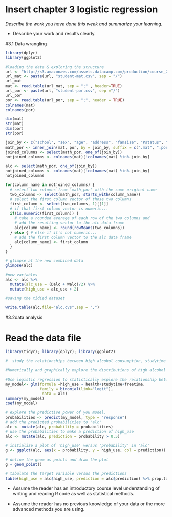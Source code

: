 # Insert chapter 3 logistic regression

*Describe the work you have done this week and summarize your learning.*

- Describe your work and results clearly. 

#3.1 Data wrangling 
```{r}
library(dplyr)
library(ggplot2)

#loading the data & exploring the structure
url <- "http://s3.amazonaws.com/assets.datacamp.com/production/course_2218/datasets"
url_mat <- paste(url, "student-mat.csv", sep = "/")
url_mat
mat <- read.table(url_mat, sep = ";" , header=TRUE)
url_por <- paste(url, "student-por.csv", sep ="/")
url_por
por <- read.table(url_por, sep = ";", header = TRUE)
colnames(mat)
colnames(por)

dim(mat)
str(mat)
dim(por)
str(por)

join_by <- c("school", "sex", "age", "address", "famsize", "Pstatus", "Medu", "Fedu", "Mjob", "Fjob", "reason", "nursery","internet")
math_por <- inner_join(mat, por, by = join_by, suffix = c(".mat", ".por"))
joined_columns <- select(math_por, one_of(join_by))
notjoined_columns <- colnames(mat)[!colnames(mat) %in% join_by]

alc <- select(math_por, one_of(join_by))
notjoined_columns <- colnames(mat)[!colnames(mat) %in% join_by]
notjoined_columns

for(column_name in notjoined_columns) {
  # select two columns from 'math_por' with the same original name
  two_columns <- select(math_por, starts_with(column_name))
  # select the first column vector of those two columns
  first_column <- select(two_columns, 1)[[1]]
  # if that first column vector is numeric...
  if(is.numeric(first_column)) {
    # take a rounded average of each row of the two columns and
    # add the resulting vector to the alc data frame
    alc[column_name] <- round(rowMeans(two_columns))
  } else { # else if it's not numeric...
    # add the first column vector to the alc data frame
    alc[column_name] <- first_column
  }
}

# glimpse at the new combined data
glimpse(alc)

#new variables
alc <- alc %>% 
  mutate(alc_use = (Dalc + Walc)/2) %>% 
  mutate(high_use = alc_use > 2)

#saving the tidied dataset

write.table(alc,file="alc.cvs",sep = ",")
```


#3.2data analysis 

# Read the data file
```{r}
library(tidyr); library(dplyr); library(ggplot2)

#  study the relationships between high alcohol consumption, studytime health，and freetime

#Numerically and graphically explore the distributions of high alcohol consumption, studytime health，and freetime，and their relationships with alcohol consumption

```

```{r}
#Use logistic regression to statistically explore the relationship between choosen variables.
my_model<- glm(formula =high_use ~ health+studytime+freetime,
               family = binomial(link="logit"),
                data = alc)
summary(my_model)
coef(my_model)
```



```{r}
# explore the predictive power of you model.
probabilities <- predict(my_model, type = "response")
# add the predicted probabilities to 'alc'
alc <- mutate(alc, probability = probabilities)
# use the probabilities to make a prediction of high_use
alc <- mutate(alc, prediction = probability > 0.5)

# initialize a plot of 'high_use' versus 'probability' in 'alc'
g <- ggplot(alc, aes(x = probability, y = high_use, col = prediction))

# define the geom as points and draw the plot
g + geom_point()

# tabulate the target variable versus the predictions
table(high_use = alc$high_use, prediction = alc$prediction) %>% prop.table %>% addmargins


```

- Assume the reader has an introductory course level understanding of writing and reading R code as well as statistical methods.


- Assume the reader has no previous knowledge of your data or the more advanced methods you are using.
